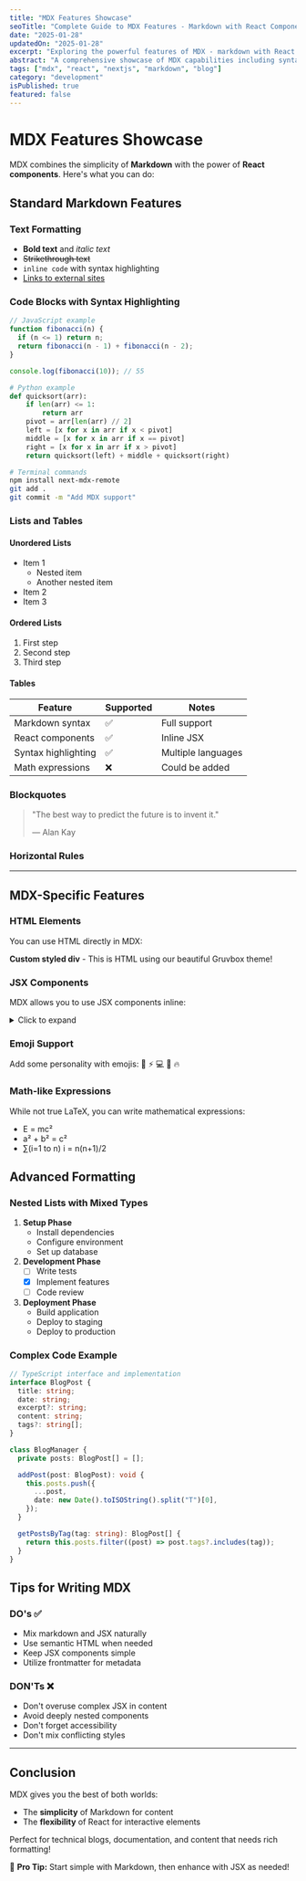 ```yaml
---
title: "MDX Features Showcase"
seoTitle: "Complete Guide to MDX Features - Markdown with React Components"
date: "2025-01-28"
updatedOn: "2025-01-28"
excerpt: "Exploring the powerful features of MDX - markdown with React components!"
abstract: "A comprehensive showcase of MDX capabilities including syntax highlighting, interactive elements, and custom components for modern blog development."
tags: ["mdx", "react", "nextjs", "markdown", "blog"]
category: "development"
isPublished: true
featured: false
---
```


# MDX Features Showcase

MDX combines the simplicity of **Markdown** with the power of **React components**. Here's what you can do:

## Standard Markdown Features

### Text Formatting

- **Bold text** and _italic text_
- ~~Strikethrough text~~
- `inline code` with syntax highlighting
- [Links to external sites](https://nextjs.org)

### Code Blocks with Syntax Highlighting

```javascript
// JavaScript example
function fibonacci(n) {
  if (n <= 1) return n;
  return fibonacci(n - 1) + fibonacci(n - 2);
}

console.log(fibonacci(10)); // 55
```

```python
# Python example
def quicksort(arr):
    if len(arr) <= 1:
        return arr
    pivot = arr[len(arr) // 2]
    left = [x for x in arr if x < pivot]
    middle = [x for x in arr if x == pivot]
    right = [x for x in arr if x > pivot]
    return quicksort(left) + middle + quicksort(right)
```

```bash
# Terminal commands
npm install next-mdx-remote
git add .
git commit -m "Add MDX support"
```

### Lists and Tables

#### Unordered Lists

- Item 1
  - Nested item
  - Another nested item
- Item 2
- Item 3

#### Ordered Lists

1. First step
2. Second step
3. Third step

#### Tables

| Feature             | Supported | Notes              |
| ------------------- | --------- | ------------------ |
| Markdown syntax     | ✅        | Full support       |
| React components    | ✅        | Inline JSX         |
| Syntax highlighting | ✅        | Multiple languages |
| Math expressions    | ❌        | Could be added     |

### Blockquotes

> "The best way to predict the future is to invent it."
>
> — Alan Kay

### Horizontal Rules

---

## MDX-Specific Features

### HTML Elements

You can use HTML directly in MDX:

<div className="gruvbox-surface">
  <strong className="gruvbox-accent-orange">Custom styled div</strong> - This is
  HTML using our beautiful Gruvbox theme!
</div>

### JSX Components

MDX allows you to use JSX components inline:

<details className="gruvbox-details">
<summary className="gruvbox-summary">Click to expand</summary>

<div className="gruvbox-text">
This content is hidden by default and can be expanded!

You can put any markdown content here:

- Lists
- **Bold text**
- `Code snippets`
  </div>

</details>

### Emoji Support

Add some personality with emojis: 🚀 ⚡ 💻 🎉 🔥

### Math-like Expressions

While not true LaTeX, you can write mathematical expressions:

- E = mc²
- a² + b² = c²
- ∑(i=1 to n) i = n(n+1)/2

## Advanced Formatting

### Nested Lists with Mixed Types

1. **Setup Phase**
   - Install dependencies
   - Configure environment
   - Set up database
2. **Development Phase**
   - [ ] Write tests
   - [x] Implement features
   - [ ] Code review
3. **Deployment Phase**
   - Build application
   - Deploy to staging
   - Deploy to production

### Complex Code Example

```typescript
// TypeScript interface and implementation
interface BlogPost {
  title: string;
  date: string;
  excerpt?: string;
  content: string;
  tags?: string[];
}

class BlogManager {
  private posts: BlogPost[] = [];

  addPost(post: BlogPost): void {
    this.posts.push({
      ...post,
      date: new Date().toISOString().split("T")[0],
    });
  }

  getPostsByTag(tag: string): BlogPost[] {
    return this.posts.filter((post) => post.tags?.includes(tag));
  }
}
```

## Tips for Writing MDX

### DO's ✅

- Mix markdown and JSX naturally
- Use semantic HTML when needed
- Keep JSX components simple
- Utilize frontmatter for metadata

### DON'Ts ❌

- Don't overuse complex JSX in content
- Avoid deeply nested components
- Don't forget accessibility
- Don't mix conflicting styles

---

## Conclusion

MDX gives you the best of both worlds:

- The **simplicity** of Markdown for content
- The **flexibility** of React for interactive elements

Perfect for technical blogs, documentation, and content that needs rich formatting!

<div className="gruvbox-tip-box">
  🎯 <strong className="gruvbox-accent-primary">Pro Tip:</strong> Start simple
  with Markdown, then enhance with JSX as needed!
</div>
